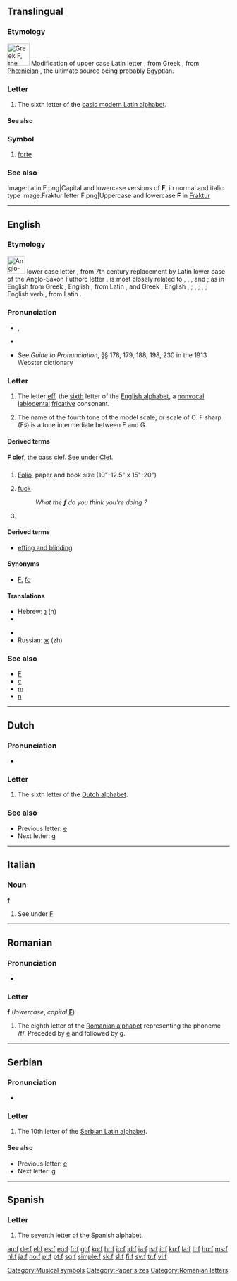 {{Basic Latin character info|image=[[Image:Letter f.svg|50px]]|name=LATIN SMALL LETTER F|hex=66}}
{{also|բ|Appendix:Variations of "f"}}
==Translingual==
{{wikipedia}}

===Etymology===
[[File:GreekDigamma-01.png|50px|Greek Ϝ, the source for Latin F]]
Modification of upper case Latin letter {{term|F}}, from Greek {{term|sc=Grek|Ϝ|tr=W||Digamma}}, from [[Phœnician]] {{term|sc=Phnx|𐤅|tr=W||waw}}, the ultimate source being probably Egyptian.

===Letter===
{{mul-letter|upper=F|lower=f|script=Latn}}

# The sixth letter of the [[Appendix:Latin script|basic modern Latin alphabet]].

====See also====
{{Latn-script}}

===Symbol===
{{infl|mul|symbol}}

# {{music}} [[forte]]

===See also===
{{Letter
|page=F
|NATO=Foxtrot
|Morse=··–·
|Character=F6
|Braille=⠋
}}
<gallery caption="Letter styles" perrow=3>
Image:Latin F.png|Capital and lowercase versions of '''F''', in normal and italic type
Image:Fraktur letter F.png|Uppercase and lowercase '''F''' in [[Fraktur]]
</gallery>

[[Category:Musical symbols]]

----

==English==

===Etymology===
[[File:Runic letter fehu.svg|40px|left|Anglo-Saxon Futhorc letter ᚠ, which was replaced by Latin ‘f’]] {{etyl|ang}} lower case letter {{term|f}}, from 7th century replacement by Latin lower case {{term|f|lang=la}} of the Anglo-Saxon Futhorc letter {{term|ᚠ|tr=f||fe}}. {{term|f}} is most closely related to {{term|p}}, {{term|k}}, {{term|v}}, and {{term|b}}; as in English {{term||'''f'''ive}} from Greek {{term|sc=Grek||'''π'''έντε|lang=el|tr='''p'''ente}}; English {{term||wol'''f'''}}, from Latin {{term||lu'''p'''us}}, and Greek {{term||ly'''k'''os}}; English {{term||'''f'''ox}}, {{term||'''v'''ixen}}; {{term||'''f'''ragile}}, {{term||'''b'''reak}}; {{term||'''f'''ruit}}, {{term||'''b'''rook}}; English verb {{term||'''b'''ear}}, from Latin {{term||'''f'''erre}}.<br clear="left"/>

===Pronunciation===
* {{sense|letter name}} {{IPA|/ɛf/}}, {{SAMPA|/Ef/}}
: {{audio|en-us-f.ogg|Audio (US)}}
: {{audio|en-uk-f.ogg|Audio (UK)}}
* {{sense|phoneme}} {{IPA|/f/}}
* See ''Guide to Pronunciation'', §§ 178, 179, 188, 198, 230 in the 1913 Webster dictionary

===Letter===
{{infl|en|letter|lower case||upper case|F}}

# {{form of|lower case form|F}} The letter [[eff]], the [[sixth]] letter of the [[Appendix:Roman script|English alphabet]], a [[nonvocal]] [[labiodental]] [[fricative]] consonant.
# {{music}} The name of the fourth tone of the model scale, or scale of C. F sharp (F♯) is a tone intermediate between F and G.

====Derived terms====
'''F clef''', the bass clef. See under [[Clef]].

==={{abbreviation}}===
{{infl|en|abbreviation}}

# {{printing}} [[folio|Folio]], paper and book size (10"-12.5" x 15"-20")
# {{euphemism}} [[fuck]]
#: ''What the '''f''' do you think you're doing ?''
# {{alternative form of|f.}}

====Derived terms====
* [[effing and blinding]]

====Synonyms====
* {{sense|folio paper and book size}} [[F]], [[fo]]

====Translations====
{{trans-top|feminine}}
* Hebrew: [[נ]] (n)
* {{trreq|Hindi}}
{{trans-mid}}
* {{trreq|Marathi}}
* Russian: [[ж]] (zh)
{{trans-bottom}}

===See also===
* [[F]]
* [[c]]
* [[m]]
* [[n]]

[[Category:Paper sizes]]

----

==Dutch==

===Pronunciation===
* {{sense|letter name}} {{IPA|/ɛf/|lang=nl}}

===Letter===
{{infl|nl|letter|lower case||upper case|F}}

# The sixth letter of the [[Dutch alphabet]].

===See also===
* Previous letter: [[e#Dutch|e]]
* Next letter: [[g#Dutch|g]]

----

==Italian==

===Noun===
'''f''' {{m|f|inv}}

# See under [[F#Italian|F]]

----

==Romanian==

===Pronunciation===
* {{IPA|/fe/|/ef/|lang=ro}}

===Letter===
'''f''' (''lowercase'', ''capital'' '''[[F]]''')

# The eighth letter of the [[Romanian alphabet]] representing the phoneme /f/. Preceded by [[e]] and followed by [[g]].

[[Category:Romanian letters]]

----

==Serbian==

===Pronunciation===
* {{qualifier|phoneme}} {{IPA|/f/|lang=sr}}

===Letter===
{{infl|sr|letter|lower case||upper case|F}}

# The 10th letter of the [[Serbian Latin alphabet]].

====See also====
* Previous letter: [[e#Serbian|e]]
* Next letter: [[g#Serbian|g]]

----

==Spanish==

===Letter===
{{infl|es|letter|lower case||upper case|F}}

# The seventh letter of the Spanish alphabet.

[[an:f]]
[[de:f]]
[[el:f]]
[[es:f]]
[[eo:f]]
[[fr:f]]
[[gl:f]]
[[ko:f]]
[[hr:f]]
[[io:f]]
[[id:f]]
[[ia:f]]
[[is:f]]
[[it:f]]
[[ku:f]]
[[la:f]]
[[lt:f]]
[[hu:f]]
[[ms:f]]
[[nl:f]]
[[ja:f]]
[[no:f]]
[[pl:f]]
[[pt:f]]
[[sq:f]]
[[simple:f]]
[[sk:f]]
[[sl:f]]
[[fi:f]]
[[sv:f]]
[[tr:f]]
[[vi:f]]